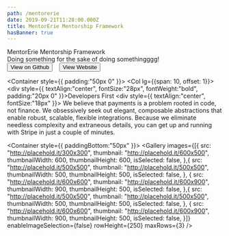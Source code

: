 ```yaml
---
path: /mentorerie
date: 2019-09-21T11:28:00.000Z
title: MentorErie Mentorship Framework
hasBanner: true
---
```


<div class="project-header" style={{ color:"white", display:"flex", height:"600px", alignItems:"flex-start", flex:"0 0 100%", flexDirection:"column", justifyContent:"center", background:"url('https://cdn.pixabay.com/photo/2015/01/12/11/44/board-597238_960_720.jpg')", backgroundSize: "100%" }}>
    <div class="title" style={{ fontSize:"38px", paddingLeft:"20%" }}>MentorErie Mentorship Framework</div>
    <div class="description" style={{ fontSize: "18px", paddingLeft:"20%" }}>Doing something for the sake of doing somethingggg!</div>
    <div class="links" style={{ margin:"60px auto -120px", textAlign: "center", width:"100%" }}>
        <Button variant="outline-light" size="lg">View on Github</Button>&nbsp; &nbsp;
        <Button variant="outline-light" size="lg">View Website</Button>
    </div>
</div>

<Container style={{ padding:"50px 0" }}>
    <Row>
        <Col  lg={{span: 10, offset: 1}}>
            <div style={{ textAlign:"center", fontSize:"28px", fontWeight:"bold", padding:"20px 0" }}>Developers First</div>
            <div style={{ textAlign:"center", fontSize:"18px" }}>
            We believe that payments is a problem rooted in code, not finance. We obsessively seek out elegant, composable abstractions that enable robust, scalable, flexible integrations. Because we eliminate needless complexity and extraneous details, you can get up and running with Stripe in just a couple of minutes.
            </div>
        </Col>
    </Row>
</Container>

<Container style={{ paddingBottom:"50px" }}>
    <Row>
        <Col>
            <Gallery images={[{
                                src: "http://placehold.it/300x300",
                                thumbnail: "http://placehold.it/600x500",
                                thumbnailWidth: 600,
                                thumbnailHeight: 600,
                                isSelected: false,
                            },{
                                  src: "http://placehold.it/500x500",
                                  thumbnail: "http://placehold.it/500x500",
                                  thumbnailWidth: 500,
                                  thumbnailHeight: 500,
                                  isSelected: false,
                              },
                          {
                              src: "http://placehold.it/600x600",
                              thumbnail: "http://placehold.it/600x900",
                              thumbnailWidth: 900,
                              thumbnailHeight: 500,
                              isSelected: false,
                          },{
                              src: "http://placehold.it/500x500",
                              thumbnail: "http://placehold.it/500x500",
                              thumbnailWidth: 500,
                              thumbnailHeight: 500,
                              isSelected: false,
                          },
                          {
                              src: "http://placehold.it/600x600",
                              thumbnail: "http://placehold.it/600x900",
                              thumbnailWidth: 900,
                              thumbnailHeight: 500,
                              isSelected: false,
                          }]}
                enableImageSelection={false}
                rowHeight={250}
                maxRows={3}
               />
        </Col>
    </Row>
</Container>